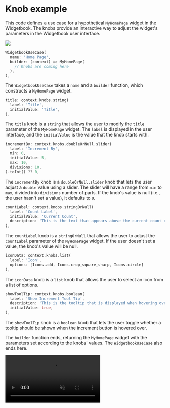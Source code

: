 # Knob example

This code defines a use case for a hypothetical `MyHomePage` widget in the
Widgetbook. The knobs provide an interactive way to adjust the widget's
parameters in the Widgetbook user interface.

<Image src="/assets/knobs/knobs.png" zoom />

```dart
WidgetbookUseCase(
  name: 'Home Page',
  builder: (context) => MyHomePage(
    // Knobs are coming here
  ),
),
```

The `WidgetbookUseCase` takes a `name` and a `builder` function, which
constructs a `MyHomePage` widget.

```dart
title: context.knobs.string(
  label: 'Title',
  initialValue: 'Title',
),
```

The `title` knob is a `string` that allows the user to modify the `title`
parameter of the `MyHomePage` widget. The `label` is displayed in the user
interface, and the `initialValue` is the value that the knob starts with.

```dart
incrementBy: context.knobs.doubleOrNull.slider(
  label: 'Increment By',
  min: 0,
  initialValue: 5,
  max: 10,
  divisions: 10,
).toInt() ?? 0,
```

The `incrementBy` knob is a `doubleOrNull.slider` knob that lets the user adjust
a `double` value using a slider. The slider will have a range from `min` to
`max`, divided into `divisions` number of parts. If the knob's value is null
(i.e., the user hasn't set a value), it defaults to `0`.

```dart
countLabel: context.knobs.stringOrNull(
  label: 'Count Label',
  initialValue: 'Current Count',
  description: 'This is the text that appears above the current count of increments',
),
```

The `countLabel` knob is a `stringOrNull` that allows the user to adjust the
`countLabel` parameter of the `MyHomePage` widget. If the user doesn't set a
value, the knob's value will be null.

```dart
iconData: context.knobs.list(
  label: 'Icon',
  options: [Icons.add, Icons.crop_square_sharp, Icons.circle]
),
```

The `iconData` knob is a `list` knob that allows the user to select an icon from
a list of options.

```dart
showToolTip: context.knobs.boolean(
  label: 'Show Increment Tool Tip',
  description: 'This is the tooltip that is displayed when hovering over the increment button',
  initialValue: true,
),
```

The `showToolTip` knob is a `boolean` knob that lets the user toggle whether a
tooltip should be shown when the increment button is hovered over.

The `builder` function ends, returning the `MyHomePage` widget with the
parameters set according to the knobs' values. The `WidgetbookUseCase` also ends
here.

<Video autoPlay muted src="/assets/knobs/knobs.mp4" type="video/mp4" />

## Putting it all together

```dart
import 'package:flutter/material.dart';
import 'package:widgetbook/widgetbook.dart';

void main() {
  runApp(const KnobsExample());
}

class MyHomePage extends StatefulWidget {
  const MyHomePage({
    Key? key,
    required this.title,
    this.incrementBy = 1,
    this.countLabel,
    this.iconData,
    this.showToolTip = true,
    this.duration = Duration.zero,
    this.dateTime,
  }) : super(key: key);

  final String title;
  final int incrementBy;
  final String? countLabel;
  final IconData? iconData;
  final bool showToolTip;
  final Duration duration;
  final DateTime? dateTime;

  @override
  State<MyHomePage> createState() => _MyHomePageState();
}

class _MyHomePageState extends State<MyHomePage> {
  int _counter = 0;

  void _incrementCounter() {
    setState(() {
      _counter += widget.incrementBy;
    });
  }

  @override
  Widget build(BuildContext context) {
    return Scaffold(
      appBar: AppBar(
        title: Text(widget.title),
      ),
      body: Center(
        child: Column(
          mainAxisAlignment: MainAxisAlignment.center,
          children: <Widget>[
            Text(
              widget.countLabel ??
                  'You have pushed the button this many times:',
            ),
            Text(
              '$_counter',
              style: Theme.of(context).textTheme.headlineMedium,
            ),
            Text(
              '${widget.duration}',
              style: Theme.of(context).textTheme.headlineMedium,
            ),
            Text(
              widget.dateTime?.toSimpleFormat() ?? '-',
              style: Theme.of(context).textTheme.headlineMedium,
            ),
          ],
        ),
      ),
      floatingActionButton: FloatingActionButton(
        onPressed: _incrementCounter,
        tooltip: widget.showToolTip ? 'Increment' : null,
        child: Icon(widget.iconData ?? Icons.add),
      ),
    );
  }
}

class KnobsExample extends StatelessWidget {
  const KnobsExample({Key? key}) : super(key: key);

  @override
  Widget build(BuildContext context) {
    final initialDate = DateTime.now();

    return Widgetbook.material(
      addons: [
        DeviceFrameAddon(
          devices: [
            Devices.ios.iPhoneSE,
            Devices.ios.iPhone13,
          ],
        ),
        TextScaleAddon(
          scales: [1, 2],
        ),
        MaterialThemeAddon(
          themes: [
            WidgetbookTheme(
              data: ThemeData.dark(),
              name: 'dark',
            ),
          ],
        ),
      ],
      directories: [
        WidgetbookCategory(
          name: 'Pages',
          children: [
            WidgetbookComponent(
              name: 'On boarding',
              useCases: [
                WidgetbookUseCase(
                  name: 'Home Page',
                  builder: (context) => MyHomePage(
                    title: context.knobs
                        .string(label: 'Title', initialValue: 'Title'),
                    incrementBy: context.knobs.doubleOrNull
                            .slider(
                              label: 'Increment By',
                              min: 0,
                              initialValue: 5,
                              max: 10,
                              divisions: 10,
                            )
                            ?.toInt() ??
                        0,
                    countLabel: context.knobs.stringOrNull(
                      label: 'Count Label',
                      initialValue: 'Current Count',
                      description:
                          'This is the text that appears above the current count of increments',
                    ),
                    iconData: context.knobs.list(
                      label: 'Icon',
                      options: [
                        Icons.add,
                        Icons.crop_square_sharp,
                        Icons.circle
                      ],
                    ),
                    showToolTip: context.knobs.boolean(
                      label: 'Show Increment Tool Tip',
                      description:
                          'This is the tooltip that is displayed when hovering over the increment button',
                      initialValue: true,
                    ),
                    duration: context.knobs.duration(
                      label: 'Increment duration',
                      initialValue: const Duration(seconds: 5),
                    ),
                    dateTime: context.knobs.dateTimeOrNull(
                        // placing DateTime.now() here will cause the date time and
                        // the text field to be out of sync
                        initialValue: initialDate,
                        label: 'Select Date Time',
                        start: DateTime(initialDate.year - 1),
                        end: DateTime(initialDate.year + 1),
                    ),
                  ),
                ),
              ],
            ),
          ],
        ),
      ],
    );
  }
}
```

You can see an example of this and different knobs available
[here](https://github.com/widgetbook/widgetbook/blob/main/examples/knobs_example/lib/widgetbook.dart).
